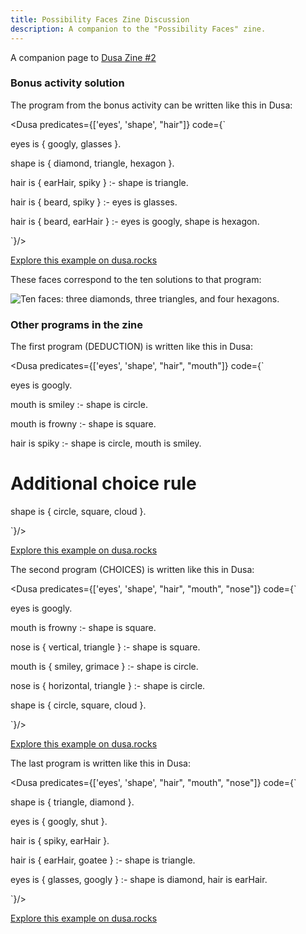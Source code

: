```yaml
---
title: Possibility Faces Zine Discussion
description: A companion to the "Possibility Faces" zine.
---
```



A companion page to [Dusa Zine #2](https://ko-fi.com/s/9865ba41a7)

### Bonus activity solution

The program from the bonus activity can be written like this in Dusa:

<Dusa predicates={['eyes', 'shape', "hair"]} code={`

eyes is { googly, glasses }.

shape is { diamond, triangle, hexagon }.

hair is { earHair, spiky } :- 
    shape is triangle.

hair is { beard, spiky } :-
    eyes is glasses.

hair is { beard, earHair } :- 
    eyes is googly, 
    shape is hexagon.

`}/>

[Explore this example on dusa.rocks](https://dusa.rocks/#jsonz=bY_BDoJADER_pVmvqweP3DQe_AbDpbLN0ghdQsG4Ify7KAsJxmOnbzrTwXQmM6EhMda4UPQ1yUfZwaVXhBsLwRHOQXqFU9Hxk7uYSy4USYEVBvAh-Cpa8BWqTuJ4yEVLbGheO8Y6iLPQtYziK7JQ0gt9kC9ZIrczSNhep8GCNvyIMEK2h_XOYt447pPFbfilVeryj04xP3z6Yc1LFQ9mfAM)

These faces correspond to the ten solutions to that program:

<Image src={solution} alt="Ten faces: three diamonds, three triangles, and four hexagons." />

### Other programs in the zine

The first program (DEDUCTION) is written like this in Dusa:

<Dusa predicates={['eyes', 'shape', "hair", "mouth"]} code={`

eyes is googly.

mouth is smiley :-
    shape is circle.

mouth is frowny :-
    shape is square.

hair is spiky :- 
    shape is circle,
    mouth is smiley.

# Additional choice rule
shape is { circle, square, cloud }.

`}/>

[Explore this example on dusa.rocks](https://dusa.rocks/#jsonz=bY_BCsIwDEB_JdTr9OBxN2FfIb2UNm7BLqntioyxf3fdVFCW4-PxkkxqULWSgKwq5cTmHrmQAzQ5GbgSI5xBqwZdtgMJawUhShtNr1kzjpiAErQirR9PBfWSh66w1JPHEeqjZlgmdSZg4Zai9fjr3qI8ecdNj2zi5naG4ooC3YsJu9lqo39HrIEDXJyj8oPxYDshixCzR83fxvSpvBdXYL1kB_MSUPML)

The second program (CHOICES) is written like this in Dusa:

<Dusa predicates={['eyes', 'shape', "hair", "mouth", "nose"]} code={`

eyes is googly.

mouth is frowny :-
    shape is square.

nose is { vertical, triangle } :-
    shape is square.

mouth is { smiley, grimace } :-
    shape is circle.

nose is { horizontal, triangle } :-
    shape is circle.

shape is { circle, square, cloud }.

`}/>

[Explore this example on dusa.rocks](https://dusa.rocks/#jsonz=hc5BCgIxDAXQq4S6rS5cutVTSDelxk6gTca0VcZh7q4jIiKiWT7-52c01WyM9MjGmoOElpFnWcCuFQ97YoQ1OLPthAIWZ6BXieqzY8c4YAEqEEViGlYzZWm1m-2ocuEBNkvHcL_S-R5nL6fmFR9ZlvKgEc6olYJPFqqS55gQpp_V18wIJVPCwUJUyj58LQbSkD43O1G6Ctd_q2_ll41Ptc-fLIQk7QDTPWamGw)

The last program is written like this in Dusa:

<Dusa predicates={['eyes', 'shape', "hair", "mouth", "nose"]} code={`

shape is { triangle, diamond }.

eyes is { googly, shut }.

hair is { spiky, earHair }.

hair is { earHair, goatee } :-
    shape is triangle.

eyes is { glasses, googly } :-
    shape is diamond,
    hair is earHair.

`}/>

[Explore this example on dusa.rocks](https://dusa.rocks/#jsonz=bY6xDoMwDER_xXLXtENH5g79hiqLC1aIGhwUhwEh_r1BhA6oHu_O927BjA3GkQUNdrGdBpZNucBjUoKXF4Y7WHQhvilAG0W9ZpZ2tghjii7RYMWK9jQyeIUFcvIkLrCBztMQpYP1tkV4Zt0TLkYXZgPaT7maPfm0mzr6T_GY0nPTznbVTSmhzAwrNFcrUO434RhwpgZSZTUV_--zDja7fEArstTh-gU)